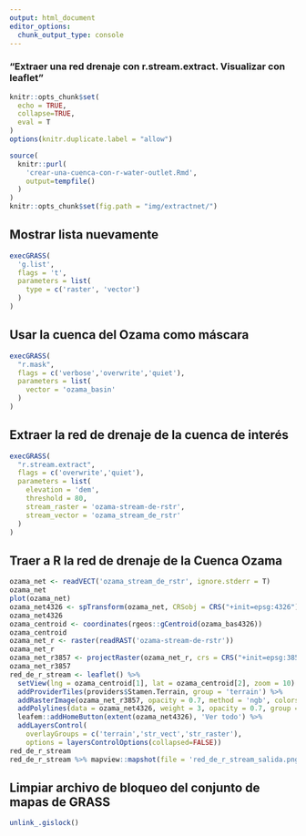 ```yaml
---
output: html_document
editor_options: 
  chunk_output_type: console
---
```

### "Extraer una red drenaje con r.stream.extract. Visualizar con leaflet"

```r
knitr::opts_chunk$set(
  echo = TRUE,
  collapse=TRUE,
  eval = T
)
options(knitr.duplicate.label = "allow")
```

```r
source(
  knitr::purl(
    'crear-una-cuenca-con-r-water-outlet.Rmd',
    output=tempfile()
  )
)
knitr::opts_chunk$set(fig.path = "img/extractnet/")
```

## Mostrar lista nuevamente

```r
execGRASS(
  'g.list',
  flags = 't',
  parameters = list(
    type = c('raster', 'vector')
  )
)
```
## Usar la cuenca del Ozama como máscara
```r
execGRASS(
  "r.mask",
  flags = c('verbose','overwrite','quiet'),
  parameters = list(
    vector = 'ozama_basin'
  )
)
```

## Extraer la red de drenaje de la cuenca de interés
```r
execGRASS(
  "r.stream.extract",
  flags = c('overwrite','quiet'),
  parameters = list(
    elevation = 'dem',
    threshold = 80,
    stream_raster = 'ozama-stream-de-rstr',
    stream_vector = 'ozama_stream_de_rstr'
  )
)
```
## Traer a R la red de drenaje de la Cuenca Ozama

```r
ozama_net <- readVECT('ozama_stream_de_rstr', ignore.stderr = T)
ozama_net
plot(ozama_net)
ozama_net4326 <- spTransform(ozama_net, CRSobj = CRS("+init=epsg:4326"))
ozama_net4326
ozama_centroid <- coordinates(rgeos::gCentroid(ozama_bas4326))
ozama_centroid
ozama_net_r <- raster(readRAST('ozama-stream-de-rstr'))
ozama_net_r
ozama_net_r3857 <- projectRaster(ozama_net_r, crs = CRS("+init=epsg:3857"), method = 'ngb')
ozama_net_r3857
red_de_r_stream <- leaflet() %>% 
  setView(lng = ozama_centroid[1], lat = ozama_centroid[2], zoom = 10) %>%
  addProviderTiles(providers$Stamen.Terrain, group = 'terrain') %>%
  addRasterImage(ozama_net_r3857, opacity = 0.7, method = 'ngb', colors = 'grey20', group = 'str_raster') %>% 
  addPolylines(data = ozama_net4326, weight = 3, opacity = 0.7, group = 'str_vect') %>% 
  leafem::addHomeButton(extent(ozama_net4326), 'Ver todo') %>% 
  addLayersControl(
    overlayGroups = c('terrain','str_vect','str_raster'),
    options = layersControlOptions(collapsed=FALSE))
red_de_r_stream
red_de_r_stream %>% mapview::mapshot(file = 'red_de_r_stream_salida.png')
```

## Limpiar archivo de bloqueo del conjunto de mapas de GRASS

```r
unlink_.gislock()
```